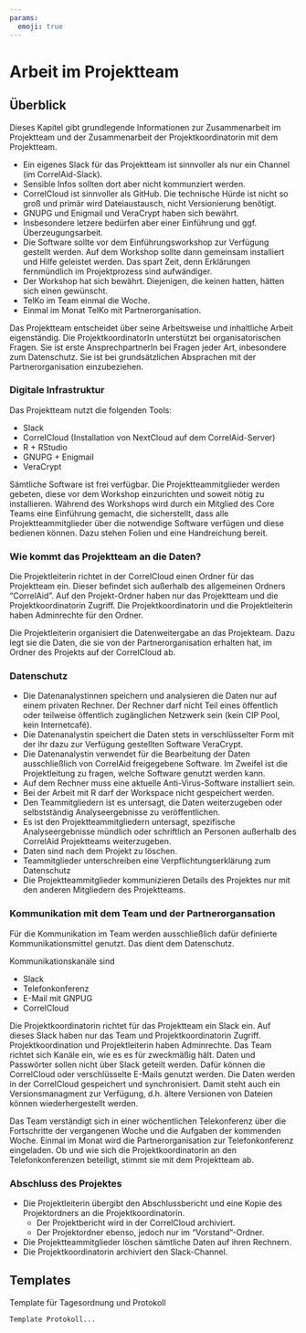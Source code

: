 ```yaml
---
params:
  emoji: true
---
```


# Arbeit im Projektteam {#arbeit-im-projektteam}

## Überblick

Dieses Kapitel gibt grundlegende Informationen zur Zusammenarbeit im Projektteam und der Zusammenarbeit der Projektkoordinatorin mit dem Projektteam.

- Ein eigenes Slack für das Projektteam ist sinnvoller als nur ein Channel (im CorrelAid-Slack).
- Sensible Infos sollten dort aber nicht kommunziert werden.
- CorrelCloud ist sinnvoller als GitHub. Die technische Hürde ist nicht so groß und primär wird Dateiaustausch, nicht Versionierung benötigt.
- GNUPG und Enigmail und VeraCrypt haben sich bewährt.
- Insbesondere letzere bedürfen aber einer Einführung und ggf. Überzeugungsarbeit.
- Die Software sollte vor dem Einführungsworkshop zur Verfügung gestellt werden. Auf dem Workshop sollte dann gemeinsam installiert und Hilfe geleistet werden. Das spart Zeit, denn Erklärungen fernmündlich im Projektprozess sind aufwändiger.
- Der Workshop hat sich bewährt. Diejenigen, die keinen hatten, hätten sich einen gewünscht.
- TelKo im Team einmal die Woche.
- Einmal im Monat TelKo mit Partnerorganisation.

Das Projektteam entscheidet über seine Arbeitsweise und inhaltliche Arbeit eigenständig. Die ProjektkoordinatorIn unterstützt bei organisatorischen Fragen. Sie ist erste AnsprechpartnerIn bei Fragen jeder Art, inbesondere zum Datenschutz. Sie ist bei grundsätzlichen Absprachen mit der Partnerorganisation einzubeziehen.

### Digitale Infrastruktur

Das Projektteam nutzt die folgenden Tools:

- Slack
- CorrelCloud (Installation von NextCloud auf dem CorrelAid-Server)
- R + RStudio
- GNUPG + Enigmail
- VeraCrypt

Sämtliche Software ist frei verfügbar. Die Projektteammitglieder werden gebeten, diese vor dem Workshop einzurichten und soweit nötig zu installieren. Während des Workshops wird durch ein Mitglied des Core Teams eine Einführung gemacht, die sicherstellt, dass alle Projektteammitglieder über die notwendige Software verfügen und diese bedienen können. Dazu stehen Folien und eine Handreichung bereit.

### Wie kommt das Projektteam an die Daten?

Die Projektleiterin richtet in der CorrelCloud einen Ordner für das Projektteam ein. Dieser befindet sich außerhalb des allgemeinen Ordners "CorrelAid". Auf den Projekt-Ordner haben nur das Projektteam und die Projektkoordinatorin Zugriff. Die Projektkoordinatorin und die Projektleiterin haben Adminrechte für den Ordner.

Die Projektleiterin organisiert die Datenweitergabe an das Projekteam. Dazu legt sie die Daten, die sie von der Partnerorganisation erhalten hat, im Ordner des Projekts auf der CorrelCloud ab.

### Datenschutz

- Die Datenanalystinnen speichern und analysieren die Daten nur auf einem privaten Rechner. Der Rechner darf nicht Teil eines öffentlich oder teilweise öffentlich zugänglichen Netzwerk sein (kein CIP Pool, kein Internetcafé). 
- Die Datenanalystin speichert die Daten stets in verschlüsselter Form mit der ihr dazu zur Verfügung gestellten Software VeraCrypt.
- Die Datenanalystin verwendet für die Bearbeitung der Daten ausschließlich von CorrelAid freigegebene Software. Im Zweifel ist die Projektleitung zu fragen, welche Software genutzt werden kann. 
- Auf dem Rechner muss eine aktuelle Anti-Virus-Software installiert sein. 
- Bei der Arbeit mit R darf der Workspace nicht gespeichert werden. 
- Den Teammitgliedern ist es untersagt, die Daten weiterzugeben oder selbstständig Analyseergebnisse zu veröffentlichen. 
- Es ist den Projektteammitgliedern untersagt, spezifische Analyseergebnisse mündlich oder schriftlich an Personen außerhalb des CorrelAid Projektteams weiterzugeben. 
- Daten sind nach dem Projekt zu löschen.
- Teammitglieder unterschreiben eine Verpflichtungserklärung zum Datenschutz
- Die Projektteammitglieder kommunizieren Details des Projektes nur mit den anderen Mitgliedern des Projektteams.

### Kommunikation mit dem Team und der Partnerorgansation

Für die Kommunikation im Team werden ausschließlich dafür definierte Kommunikationsmittel genutzt. Das dient dem Datenschutz.

Kommunikationskanäle sind

- Slack
- Telefonkonferenz
- E-Mail mit GNPUG
- CorrelCloud

Die Projektkoordinatorin richtet für das Projektteam ein Slack ein. Auf dieses Slack haben nur das Team und Projektkoordinatorin Zugriff. Projektkoordination und Projektleiterin haben Adminrechte. Das Team richtet sich Kanäle ein, wie es es für zweckmäßig hält. Daten und Passwörter sollen nicht über Slack geteilt werden. Dafür können die CorrelCloud oder verschlüsselte E-Mails genutzt werden. Die Daten werden in der CorrelCloud gespeichert und synchronisiert. Damit steht auch ein Versionsmanagment zur Verfügung, d.h. ältere Versionen von Dateien können wiederhergestellt werden.

Das Team verständigt sich in einer wöchentlichen Telekonferenz über die Fortschritte der vergangenen Woche und die Aufgaben der kommenden Woche. Einmal im Monat wird die Partnerorganisation zur Telefonkonferenz eingeladen. Ob und wie sich die Projektkoordinatorin an den Telefonkonferenzen beteiligt, stimmt sie mit dem Projektteam ab.

### Abschluss des Projektes

- Die Projektleiterin übergibt den Abschlussbericht und eine Kopie des Projektordners an die Projektkoordinatorin.
    - Der Projektbericht wird in der CorrelCloud archiviert.
    - Der Projektordner ebenso, jedoch nur im "Vorstand"-Ordner.
- Die Projektteammitglieder löschen sämtliche Daten auf ihren Rechnern.
- Die Projektkoordinatorin archiviert den Slack-Channel.

## Templates

Template für Tagesordnung und Protokoll

```block
Template Protokoll...
```
